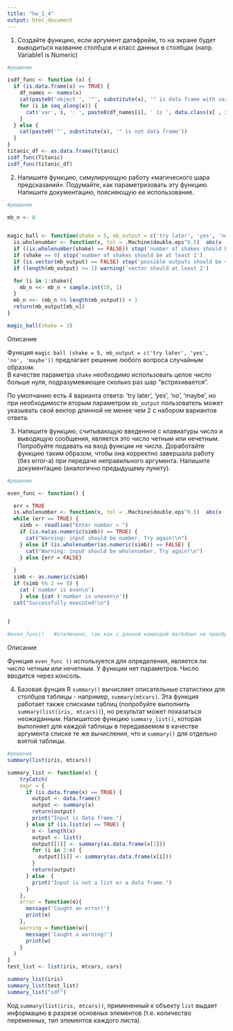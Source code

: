 ```yaml
---
title: "hw_1_4"
output: html_document
---
```


1. Создайте функцию, если аргумент датафрейм, то на экране будет выводиться название столбцов и класс данных в столбцах (напр. Variable1 is Numeric)

```r
#решение

isdf_func <- function (x) {
  if (is.data.frame(x) == TRUE) {
    df_names <- names(x)
    cat(paste0('object ', '"', substitute(x), '" is data frame with variables:\n'))
    for (i in seq_along(x)) {
      cat('var', i, ': ', paste0(df_names[i], ' is ', data.class(x[ , i]), '\n'))
    }
  } else {
    cat(paste0('"', substitute(x), '" is not data frame'))
  }
}
titanic_df <- as.data.frame(Titanic)
isdf_func(Titanic)
isdf_func(titanic_df)


```

2. Напишите функцию, симулирующую работу «магического шара предсказаний». Подумайте, как параметризовать эту функцию. Напишите документацию, поясняющую ее использование.

```r
#решение

mb_n <- 0


magic_ball <- function(shake = 5, mb_output = c('try later', 'yes', 'no', 'maybe')) {
  is.wholenumber <- function(x, tol = .Machine$double.eps^0.5)  abs(x - round(x)) < tol
  if ((is.wholenumber(shake) == FALSE)) stop('number of shakes should be whole')
  if (shake == 0) stop('number of shakes should be at least 1')
  if (is.vector(mb_output) == FALSE) stop('possible outputs should be vector')
  if (length(mb_output) <= 1) warning('vector should at least 2')

  for (i in 1:shake){
    mb_n <<- mb_n + sample.int(10, 1)
  }
  mb_n <<- (mb_n %% length(mb_output)) + 1
  return(mb_output[mb_n])
}

magic_ball(shake = 3)

```

Описание

Функция `magic ball (shake = 5, mb_output = c('try later', 'yes', 'no', 'maybe'))` предлагает решение любого вопроса случайным образом.  
В качестве параметра `shake` необходимо использовать целое число больше нуля, подразумевающее сколько раз шар "встряхивается".

По умолчанию есть 4 варианта ответа: 'try later', 'yes', 'no', 'maybe', но при необходимости вторым параметром `mb_output` пользователь может указывать свой вектор длинной не менее чем 2 с набором вариантов ответа.


3. Напишите функцию, считывающую введенное с клавиатуры число и выводящую сообщения, является это число четным или нечетным. Попробуйте подавать на вход функции не числа. Доработайте функцию таким образом, чтобы она корректно завершала работу (без error-а) при передаче неправильного аргумента. Напишите документацию (аналогично предыдущему пункту).

```r
#решение

even_func <- function() {

  err = TRUE
  is.wholenumber <- function(x, tol = .Machine$double.eps^0.5)  abs(x - round(x)) < tol
  while (err == TRUE) {
    simb <- readline("Enter number > ")
    if (is.na(as.numeric(simb)) == TRUE) {
      cat("Warning: input should be number. Try again!\n")
    } else if (is.wholenumber(as.numeric(simb)) == FALSE) {
      cat("Warning: input should be wholenumber. Try again!\n")
    } else {err = FALSE}
    
  }  
  simb <- as.numeric(simb)
  if (simb %% 2 == 0) {
    cat ('number is even\n')
    } else {cat ('number is uneven\n')}
  cat("Successfully executed!\n")   

  
}

#even_func()   #отключено, так как с данной командой markdown не преобразуется.

```

Описание

Функция `even_func ()` используется для определения, является ли число четным или нечетным.
У функции нет параметров. Число вводится через консоль.


4. Базовая фунция R `summary()` вычисляет описательные статистики для столбцов таблицы - например, `summary(mtcars)`. Эта функция работает также  списками таблиц (попробуйте выполнить `summary(list(iris, mtcars))`), но результат может показаться неожиданным. Напишитсое функцию `summary_list()`, которая выполняет для каждой таблицы в передаваемом в качестве аргумента списке те же вычисления, что и `summary()` для отдельно взятой таблицы.


```r
#решение
summary(list(iris, mtcars))

summary_list <- function(x) {
    tryCatch(
    expr = {
      if (is.data.frame(x) == TRUE) {
        output <- data.frame()
        output <- summary(x)
        return(output)
        print("Input is data frame.")
      } else if (is.list(x) == TRUE) {
        n <- length(x)
        output <- list()
        output[[1]] <- summary(as.data.frame(x[1]))
        for (i in 2:n) {
          output[[i]] <- summary(as.data.frame(x[i]))
        }
        return(output)
      } else  {
        print("Input is not a list or a data frame.")
      }
    },
    error = function(e){
      message('Caught an error!')
      print(e)
    },
    warning = function(w){
      message('Caught a warning!')
      print(w)
    }
  )    
}
test_list <- list(iris, mtcars, cars)

summary_list(iris)
summary_list(test_list)
summary_list("sdf")
```

Код `summary(list(iris, mtcars))`, примененный к объекту `list` выдает информацию в разрезе основных элементов (т.е. количество переменных, тип элементов каждого листа).





